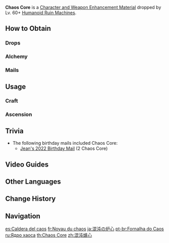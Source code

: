{{Item Infobox
|id           = 112025
|image        = Item Chaos Core.png
|type         = Character and Weapon Enhancement Materials
|group        = Chaos Parts
|group2       = Elite Enemy Drops
|invCategory  = Character Development Items
|quality      = 4
|description  = Comes from ancient defunct relic structures. The core that once drove a mechanical beast. Should you come to understand its workings and reproduce it, you could perhaps change the world.
|source1      = Dropped by Lv. 60+ [[Humanoid Ruin Machines]]
|source2      = [[Alchemy]]
}}
'''Chaos Core''' is a [[Character and Weapon Enhancement Material]] dropped by Lv. 60+ [[Humanoid Ruin Machines]].

==How to Obtain==
===Drops===
{{Dropped By|level=60}}

===Alchemy===
{{Recipe
|type = Crafting
|Chaos Circuit = 3
|Mora = 125
|sort = Chaos Circuit;Mora
}}

===Mails===
{{Mail Attachments by Category List}}

==Usage==
===Craft===
{{Craft Usage}}

===Ascension===
{{Ascension Usage}}

==Trivia==
* The following birthday mails included Chaos Core:
** [[Mail/A Productive Day (2022-03-14)|Jean's 2022 Birthday Mail]] (2 Chaos Core)

==Video Guides==
{{EVT
|video1   = https://youtu.be/EcwCjk-B08M
|caption1 = Farm Guide
}}

==Other Languages==
{{Other Languages
|en      = Chaos Core
|zhs     = 混沌炉心
|zhs_rm  = Hùndùn Lúxīn
|zht     = 混沌爐心
|zht_rm  = Hùndùn Lúxīn
|zh_tl   = Chaos Reactor Core
|ja      = 混沌の炉心
|ja_rm   = Konton no Roshin
|ja_tl   = Chaos Reactor Core
|ko      = 혼돈의 노심
|ko_rm   = Hondon-ui Nosim
|ko_tl   = Chaotic Core
|es      = Caldera del caos
|es_tl   = Chaos Boiler
|fr      = Noyau du chaos
|fr_tl   = Chaos Core
|ru      = Ядро хаоса
|ru_tl   = Chaos Core
|th      = Chaos Core
|vi      = Trái Tim Hỗn Độn
|vi_tl   = Chaos Heart
|de      = Chaos-Getriebe
|de_tl   = Chaos Gearbox
|id      = Chaos Core
|pt      = Fornalha do Caos
|pt_tl   = Chaos Furnace
|tr      = Kaos Çekirdeği
|tr_tl   = 
|it      = Nucleo del caos
|it_tl   = 
}}

==Change History==
{{Change History|1.0}}

==Navigation==
{{Development Item Navbox|Character and Weapon Enhancement Materials}}

[[es:Caldera del caos]]
[[fr:Noyau du chaos]]
[[ja:混沌の炉心]]
[[pt-br:Fornalha do Caos]]
[[ru:Ядро хаоса]]
[[th:Chaos Core]]
[[zh:混沌爐心]]